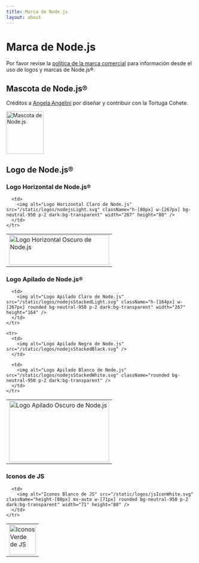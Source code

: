 ```yaml
---
title: Marca de Node.js
layout: about
---
```


# Marca de Node.js

Por favor revise la [política de la marca comercial](https://trademark-policy.openjsf.org/) para información desde el uso de logos y marcas de Node.js®.

## Mascota de Node.js®

Créditos a [Angela Angelini](https://www.linkedin.com/in/angeliningl/) por diseñar y contribuir con la Tortuga Cohete.

<img alt="Mascota de Node.js" src="/static/images/node-mascot.svg" className="w-[100px]" width="100" height="114" />

## Logo de Node.js®

### Logo Horizontal de Node.js®

<table>
  <tbody>
    <tr>
      <td>
        <img alt="Logo Horizontal Oscuro de Node.js" src="/static/logos/nodejsDark.svg" className="h-[80px] w-[267px]" width="267" height="80" />
      </td>

      <td>
        <img alt="Logo Horizontal Claro de Node.js" src="/static/logos/nodejsLight.svg" className="h-[80px] w-[267px] bg-neutral-950 p-2 dark:bg-transparent" width="267" height="80" />
      </td>
    </tr>
  </tbody>
</table>

### Logo Apilado de Node.js®

<table>
  <tbody>
    <tr>
      <td>
        <img alt="Logo Apilado Oscuro de Node.js" src="/static/logos/nodejsStackedDark.svg" className="h-[164px] w-[267px]" width="267" height="164" />
      </td>

      <td>
        <img alt="Logo Apilado Claro de Node.js" src="/static/logos/nodejsStackedLight.svg" className="h-[164px] w-[267px] rounded bg-neutral-950 p-2 dark:bg-transparent" width="267" height="164" />
      </td>
    </tr>

    <tr>
      <td>
        <img alt="Logo Apilado Negro de Node.js" src="/static/logos/nodejsStackedBlack.svg" />
      </td>

      <td>
        <img alt="Logo Apilado Blanco de Node.js" src="/static/logos/nodejsStackedWhite.svg" className="rounded bg-neutral-950 p-2 dark:bg-transparent" />
      </td>
    </tr>
  </tbody>
</table>

### Iconos de JS

<table>
  <tbody>
    <tr>
      <td>
        <img alt="Iconos Verde de JS" src="/static/logos/jsIconGreen.svg" className="height-[80px] mx-auto w-[71px]" width="71" height="80" />
      </td>

      <td>
        <img alt="Iconos Blanco de JS" src="/static/logos/jsIconWhite.svg" className="height-[80px] mx-auto w-[71px] rounded bg-neutral-950 p-2 dark:bg-transparent" width="71" height="80" />
      </td>
    </tr>
  </tbody>
</table>
